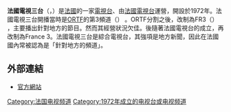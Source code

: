 '''法國電視三台'''（{{lang-fr|'''France 3'''}}，{{IPA-fr|fʁɑ̃s tʁwɑ|pron}}）是[[法國|法國]]的一家[[電視台|電視台]]、由[[法國電視台|法國電視台]]運營，開設於1972年。法國電視三台開播當時是[[ORTF|ORTF]]的第3頻道（{{lang|fr|La Troisième Chaîne}}） 。ORTF分割之後，改制為FR3（{{lang|fr|France Régions 3}}） ，主要播出針對地方的節目。然而其經營狀況欠佳。後隨著法國電視台的成立，再改制為France 3。法國電視三台是綜合電視台，其強項是地方新聞，因此在法國國內常被認為是「針對地方的頻道」。

==外部連結==
*[http://www.france.tv/france-3/ 官方網站] {{Wayback|url=http://www.france.tv/france-3/ |date=20210419055528 }}{{fr icon}}

[[Category:法国电视频道|Category:法国电视频道]]
[[Category:1972年成立的电视台或电视频道|Category:1972年成立的电视台或电视频道]]
